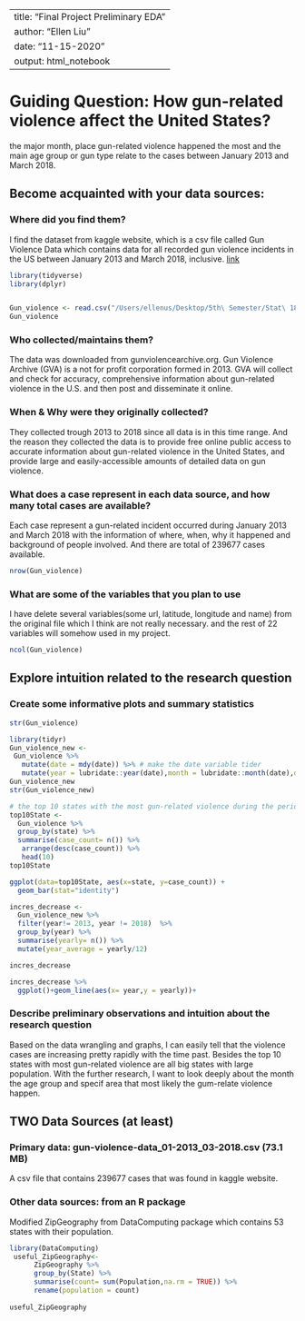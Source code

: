 
---
title: "Final Project Preliminary EDA"
author: "Ellen Liu"
date: "11-15-2020"
output: html_notebook
---

# Guiding Question: How gun-related violence affect the United States?
the major month, place gun-related violence happened the most and the main age group or gun  type  relate to the cases between January 2013 and March 2018.

## Become acquainted with your data sources:
### Where did you find them?
I find the dataset from kaggle website, which is a csv file called Gun Violence Data which contains data for all recorded gun violence incidents in the US between January 2013 and March 2018, inclusive.
[link](https://www.kaggle.com/jameslko/gun-violence-data)

```r
library(tidyverse)
library(dplyr)


Gun_violence <- read.csv("/Users/ellenus/Desktop/5th\ Semester/Stat\ 184/Final\ Project/gun-violence-data_01-2013_03-2018.csv", header = TRUE)
Gun_violence
```

### Who collected/maintains them?
The data was downloaded from gunviolencearchive.org. Gun Violence Archive (GVA) is a not for profit corporation formed in 2013. GVA will collect and check for accuracy, comprehensive information about gun-related violence in the U.S. and then post and disseminate it online.

### When & Why were they originally collected?
They collected trough 2013 to 2018 since all data is in this time range. And the reason they collected the data is to provide free online public access to accurate information about gun-related violence in the United States, and provide large and easily-accessible amounts of detailed data on gun violence.

### What does a case represent in each data source, and how many total cases are available?
Each case represent a gun-related incident occurred during January 2013 and March 2018 with the information of where, when, why it happened and background of people involved. And there are total of 239677 cases available.
```r
nrow(Gun_violence)
```


### What are some of the variables that you plan to use
I have delete several variables(some url, latitude, longitude and name) from the original file which I think are not really necessary. and the rest of 22 variables will somehow used in my project.
```r
ncol(Gun_violence)
```


## Explore intuition related to the research question

### Create some informative plots and summary statistics 
```r
str(Gun_violence)
```

```r
library(tidyr)
Gun_violence_new <-
 Gun_violence %>%
   mutate(date = mdy(date)) %>% # make the date variable tider
   mutate(year = lubridate::year(date),month = lubridate::month(date),day = lubridate::day(date)) # split the date variable to three different variable: year, month, date
Gun_violence_new
str(Gun_violence_new)
```

```r
# the top 10 states with the most gun-related violence during the period
top10State <- 
  Gun_violence %>%
  group_by(state) %>%
  summarise(case_count= n()) %>%
   arrange(desc(case_count)) %>%
   head(10)
top10State
```

```r
ggplot(data=top10State, aes(x=state, y=case_count)) +
  geom_bar(stat="identity")

```


```r
incres_decrease <- 
  Gun_violence_new %>%
  filter(year!= 2013, year != 2018)  %>%
  group_by(year) %>%
  summarise(yearly= n()) %>%
  mutate(year_average = yearly/12)

incres_decrease

```

```r
incres_decrease %>%
  ggplot()+geom_line(aes(x= year,y = yearly))+
```

### Describe preliminary observations and intuition about the research question

Based on the data wrangling and graphs, I can easily tell that the violence cases are increasing pretty rapidly with the time past. Besides the top 10 states with most gun-related violence are all big states with large population. With the further research, I want to look deeply about the month the age group and specif area that most likely the gum-relate violence happen.

## TWO Data Sources (at least)

### Primary data:  gun-violence-data_01-2013_03-2018.csv  (73.1 MB)
A csv file that contains 239677 cases that was found in kaggle website.

### Other data sources: from an R package 
Modified ZipGeography from DataComputing package which contains 53 states with their population.
```r
library(DataComputing)
 useful_ZipGeography<-
      ZipGeography %>%
      group_by(State) %>%
      summarise(count= sum(Population,na.rm = TRUE)) %>%
      rename(population = count)
       
useful_ZipGeography

        
```
